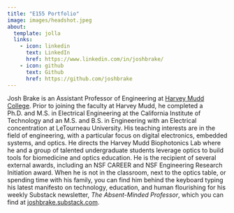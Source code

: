 ```yaml
---
title: "E155 Portfolio"
image: images/headshot.jpeg
about:
  template: jolla
  links:
    - icon: linkedin
      text: LinkedIn
      href: https://www.linkedin.com/in/joshbrake/
    - icon: github
      text: Github
      href: https://github.com/joshbrake
---
```


Josh Brake is an Assistant Professor of Engineering at [Harvey Mudd College](https://hmc.edu).
Prior to joining the faculty at Harvey Mudd, he completed a Ph.D. and M.S. in Electrical Engineering at the California Institute of Technology and an M.S. and B.S. in Engineering with an Electrical concentration at LeTourneau University. 
His teaching interests are in the field of engineering, with a particular focus on digital electronics, embedded systems, and optics.
He directs the Harvey Mudd Biophotonics Lab where he and a group of talented undergraduate students leverage optics to build tools for biomedicine and optics education. He is the recipient of several external awards, including an NSF CAREER and NSF Engineering Research Initiation award. 
When he is not in the classroom, next to the optics table, or spending time with his family, you can find him behind the keyboard typing his latest manifesto on technology, education, and human flourishing for his weekly Substack newsletter, *The Absent-Minded Professor*, which you can find at [joshbrake.substack.com](https://joshbrake.substack.com).